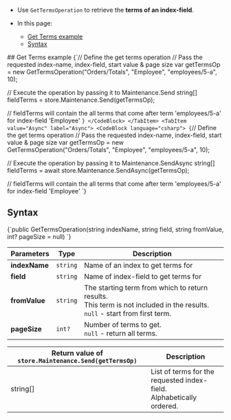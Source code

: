 
<Admonition type="note" title="">

* Use `GetTermsOperation` to retrieve the **terms of an index-field**.  

* In this page:
    * [Get Terms example](../../../../client-api/operations/maintenance/indexes/get-terms.mdx#get-terms-example)
    * [Syntax](../../../../client-api/operations/maintenance/indexes/get-terms.mdx#syntax)

</Admonition>
## Get Terms example

<Tabs groupId='languageSyntax'>
<TabItem value="Sync" label="Sync">
<CodeBlock language="csharp">
{`// Define the get terms operation
// Pass the requested index-name, index-field, start value & page size
var getTermsOp = new GetTermsOperation("Orders/Totals", "Employee", "employees/5-a", 10);

// Execute the operation by passing it to Maintenance.Send
string[] fieldTerms = store.Maintenance.Send(getTermsOp);

// fieldTerms will contain the all terms that come after term 'employees/5-a' for index-field 'Employee'
`}
</CodeBlock>
</TabItem>
<TabItem value="Async" label="Async">
<CodeBlock language="csharp">
{`// Define the get terms operation
// Pass the requested index-name, index-field, start value & page size
var getTermsOp = new GetTermsOperation("Orders/Totals", "Employee", "employees/5-a", 10);

// Execute the operation by passing it to Maintenance.SendAsync
string[] fieldTerms = await store.Maintenance.SendAsync(getTermsOp);

// fieldTerms will contain the all terms that come after term 'employees/5-a' for index-field 'Employee'
`}
</CodeBlock>
</TabItem>
</Tabs>



## Syntax

<TabItem value="get_index_terms_syntax" label="get_index_terms_syntax">
<CodeBlock language="csharp">
{`public GetTermsOperation(string indexName, string field, string fromValue, int? pageSize = null)
`}
</CodeBlock>
</TabItem>

| Parameters | Type | Description |
| - | - | - |
| **indexName** | `string` | Name of an index to get terms for |
| **field** | `string` | Name of index-field to get terms for |
| **fromValue** | `string` | The starting term from which to return results.<br/>This term is not included in the results.<br/>`null` - start from first term. |
| **pageSize** | `int?` | Number of terms to get.<br/>`null` - return all terms.  |

| Return value of `store.Maintenance.Send(getTermsOp)` | Description |
| - |- |
| string[] | List of terms for the requested index-field. <br/> Alphabetically ordered. |




